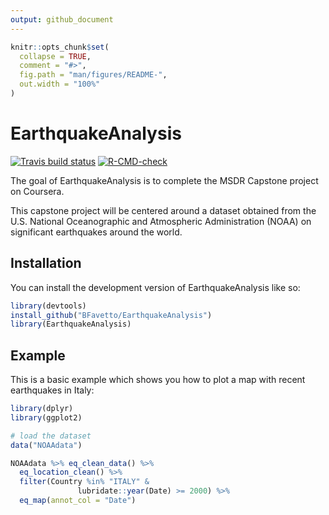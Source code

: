 ```yaml
---
output: github_document
---
```


<!-- README.md is generated from README.Rmd. Please edit that file -->

```r
knitr::opts_chunk$set(
  collapse = TRUE,
  comment = "#>",
  fig.path = "man/figures/README-",
  out.width = "100%"
)
```

# EarthquakeAnalysis

<!-- badges: start -->
[![Travis build status](https://travis-ci.com/BFavetto/EarthquakeAnalysis.svg?branch=main)](https://travis-ci.com/BFavetto/EarthquakeAnalysis)
[![R-CMD-check](https://github.com/BFavetto/EarthquakeAnalysis/workflows/R-CMD-check/badge.svg)](https://github.com/BFavetto/EarthquakeAnalysis/actions)
<!-- badges: end -->

The goal of EarthquakeAnalysis is to complete the MSDR Capstone project on Coursera.

This capstone project will be centered around a dataset obtained from the U.S. National Oceanographic and Atmospheric Administration (NOAA) on significant earthquakes around the world. 


## Installation

You can install the development version of EarthquakeAnalysis like so:

```r
library(devtools)
install_github("BFavetto/EarthquakeAnalysis")
library(EarthquakeAnalysis)
```

## Example

This is a basic example which shows you how to plot a map with recent earthquakes in Italy:

```r
library(dplyr)
library(ggplot2)

# load the dataset
data("NOAAdata")

NOAAdata %>% eq_clean_data() %>%
  eq_location_clean() %>%
  filter(Country %in% "ITALY" &
               lubridate::year(Date) >= 2000) %>%
  eq_map(annot_col = "Date")
```


